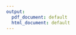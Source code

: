 ```yaml
---
output:
  pdf_document: default
  html_document: default
---
```

\documentclass[12pt]{article}
\usepackage{fullpage}
\usepackage{amsthm}
\usepackage{amsfonts}
\usepackage{amsmath}
\usepackage[dvipsnames]{xcolor}
\usepackage{bm}
\usepackage{enumerate}
\usepackage{graphicx}
\usepackage[colorlinks = true,
            linkcolor = blue,
            urlcolor  = blue,
            citecolor = blue,
            anchorcolor = blue]{hyperref}
\usepackage{verbatim}
\usepackage[framed]{matlab-prettifier}
\lstset{
  style              = Matlab-editor,
  escapechar         = ",
  mlshowsectionrules = true,
  extendedchars = false,
}
%include MATLAB code using "lstlisting" environment. For example:
% \begin{lstlisting}[style=Matlab-editor]
% A = randn(100); %random matrix
% \end{lstlisting}

\theoremstyle{definition}
\newtheorem{problem}{Problem}
\newtheorem{solution}{Solution}

\newcommand{\R}{\mathbb{R}}
\newcommand{\C}{\mathbb{C}}

\title{MSSC 6040 - Homework 1}
\author{Instructor: Greg Ongie}
\date{Fall 2022}

\pagenumbering{gobble} %remove pg numbers

\begin{document}
\vspace{-20em}
\maketitle

\begin{problem}[10 pts]
The \emph{outer-product} of two vectors $a = \begin{bmatrix}
a_1\\ a_2 \\ \vdots \\ a_m
\end{bmatrix} \in \R^m$ and $b = \begin{bmatrix}b_1\\ a_2 \\ \vdots \\ b_n \end{bmatrix}\in \R^n$ is the $m\times n$ matrix given by
\[
ab^* =  
\begin{bmatrix}
a_1b_1 & a_1b_2 & \cdots & a_1b_n\\
a_2b_1 & a_2b_2 & \cdots & a_2b_n\\
\vdots &  \vdots & \ddots & \vdots \\
a_mb_1 & a_mb_2 & \cdots & a_mb_n\\
\end{bmatrix}\in \R^{m\times n}.
\]
For example, the outer product of $a = \begin{bmatrix}
1 \\ 0 \\ -2 \\ 3 
\end{bmatrix}$ and $b =\begin{bmatrix}
-1 \\ 2 \\ 5 
\end{bmatrix}$ is the $4\times 3$ matrix given by
\[
ab^* = 
\begin{bmatrix}
1 \\ 0 \\ -2 \\ 3 
\end{bmatrix}
\begin{bmatrix}
-1 & 2 & 5 
\end{bmatrix}
= \begin{bmatrix}
-1 & 2 & 5 \\
0 & 0 & 0\\
2 & -4 & -10\\
-3 & 6 & 15 
\end{bmatrix}.
\]
\begin{enumerate}[(a)]
\item Express the following matrices as an outer product of two vectors:
\[
A = \begin{bmatrix}
1 & 0 & 2 & -1\\
2 & 0 & 4 & -2\\
-1 & 0 & -2 & 1
\end{bmatrix},\quad B = \begin{bmatrix}
2 & -2 & 1 & -1\\
-2 & 2 & -1 & 1
\end{bmatrix},\quad C = \begin{bmatrix}
1 & 2 & 3 & \cdots & n\\
1 & 2 & 3 & \cdots & n\\
\vdots & \vdots & \vdots & \ddots & \vdots \\
1 & 2 & 3 & \cdots & n \\
\end{bmatrix}\in \R^{n\times n}
\]
and the matrix $D \in \R^{m\times n}$ whose $(i,j)$th entry is equal to $1$ and all other entries are zero, i.e., $D_{i,j} = 1$ and $D_{k,\ell} = 0$ for all $(k,\ell) \neq (i,j)$.
\item Prove that if $A$ is an $\ell \times m$ matrix and $B$ is a $n \times m$ matrix, then $C = AB^*$ is equal to the sum of the outer products of the columns of $A$ with the columns of $B$, i.e., 
\[
C=\sum_{k=1}^{m} A_{k} B_{k}^{*},
\]
where $A_k \in \R^{m}$ is the $k$th column of $A$ and $B_k \in \R^{n}$ is the $k$th column of $B$. \\
(\emph{Hint: Use the formula for computing the $(i,j)$th entry of a matrix-matrix product given in lecture.})

\item Use the above result to compute the matrix product $AB^*$ where $A$ and $B$ are specific $2\times 2$ matrices of your choosing. Verify that the matrix product is the same as what you would get using the “conventional” way of doing matrix multiplication using inner products between rows and columns.
\end{enumerate}
\end{problem}

\begin{problem}[10 pts]
T-B 1.3
\end{problem}

\begin{problem}[MATLAB, 5 pts]
Use MATLAB's backslash operator \verb|\| to find the vector $x$ that satisfies the equation:
\[
A x = b
\]
where
\[
A = \begin{bmatrix} 1 & -1 & 0 & 0\\
1 & 1 & 0 & 0\\
0 & 0 & 1 & -1\\
0 & 0 & 1 & 1\\
\end{bmatrix} \quad\text{and}\quad b = \begin{bmatrix}
1 \\ 2\\ 3\\4
\end{bmatrix}.
\]
Verify (in MATLAB) that the vector $x$ you find is a solution by computing the matrix-vector product $Ax$ and comparing it with $b$. In your submitted pdf include a print-out/screenshot of your code (do not attach your MATLAB script).
\end{problem}
\end{document}
